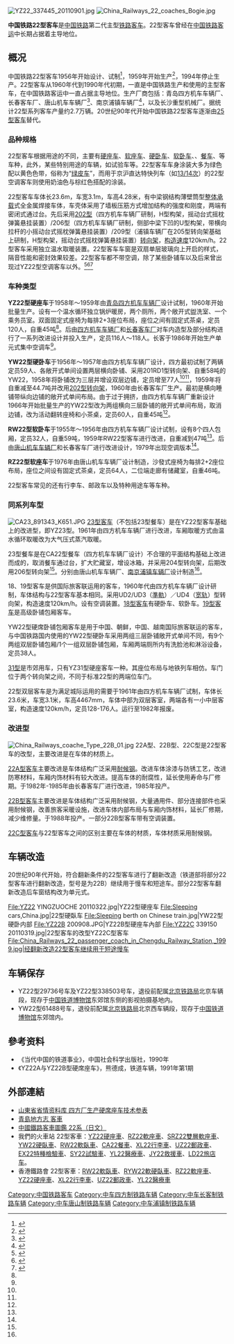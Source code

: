 {{鐵路車輛
|車輛名稱 = 中国铁路22型客车
|公司色 = #364E41
|圖像 = YZ22 335443 20110322.jpg
|pxl = 300px
|圖像說明 = YZ22型硬座车
|unit = 
|輛數 = 
|型號 = YZ<sub>22</sub> RZ<sub>22</sub> YW<sub>22</sub> RW<sub>22</sub> XL<sub>22</sub> CA<sub>22</sub> UZ<sub>22</sub> DJ<sub>22</sub> JY<sub>22</sub> YL<sub>22</sub> EX<sub>22</sub> SY<sub>22</sub>
|原產國 = 
|設計 = 
|製造 = 
|投產年份 = 1959年
|停產年份 = 1994年
|類型 = 
|訂單編號 = 
|車輛編號 = 
|衍生型 = 
|衍生自 = 
|營運路線 = 
|產量 = 
|設計最高速度 = 120
|營運最高速度 = 
|載客量 =
|編組載客量 = 
|編組長度 = 
|全長 = 23,600
|全闊 = 3,100
|全高 = 4,280
|車輛重量 = 
|編組總重量 = 
|軸距 = 
|軌距 = 
|輸出 = 
|轉向架 = 
|驅動裝置 = 
|控制裝置 = 
|制動方式 = 
|製造商 = 
|製造年份 = 
|投入服務日期 = 
|備註 = 
|全寬備註 = 
}}
[[File:YZ22_337445_20110901.jpg|right]]
[[File:China_Railways_22_coaches_Bogie.jpg|right]]

'''中国铁路22型客车'''是[[中国铁路|中国铁路]]第二代主型[[铁路客车|铁路客车]]。22型客车曾经在[[中华人民共和国铁路客运|中国铁路客运]]中长期占据着主导地位。

== 概况 ==
中国铁路22型客车1956年开始设计、试制<ref name="sfchronic">{{cite book|author=四方机车车辆厂史志编纂委员会|title=四方机车车辆厂志 1900-1993|publisher=[[山东书报出版社|山东书报出版社]]|year=1996|isbn=7-80603-103-0}}</ref>{{rp|118}}，1959年开始生产<ref name="ccchronicle">{{cite book|author=长春客车厂厂史编审委员会|title=长春客车厂志 1954-1990|publisher=[[吉林人民出版社|吉林人民出版社]]|year=1997|isbn=7-206-02756-3}}</ref>{{rp|48}}，1994年停止生产。22型客车从1960年代到1990年代初期，一直是中国铁路生产和使用的主型客车，在中国铁路客运中一直占据主导地位。生产厂商包括：青岛四方机车车辆厂、长春客车厂、唐山机车车辆厂<ref name="tschronicle">{{cite book|author=唐山机车车辆厂厂志编审委员会|title=唐山机车车辆厂志 1881-1992|publisher=[[中国铁道出版社|中国铁道出版社]]|year=1999|isbn=7-113-03372-5}}</ref>、南京浦镇车辆厂<ref name="pzchronicle">{{cite book|author=《南京浦镇车辆厂志》编委会|title=南京浦镇车辆厂志 1908-2007|publisher=[[中国铁道出版社|中国铁道出版社]]|year=2008|isbn=978-7-113-09016-6}}</ref>{{rp|103}}，以及长沙重型机械厂。据统计22型系列客车产量约2.7万辆。20世纪90年代开始中国铁路22型客车逐渐由[[中国铁路25型客车|25型客车]]替代。

=== 品种规格 ===
{{External media |align=right |width=220px
 |image1 = [http://imgsrc.baidu.com/forum/cp%3Dtieba%2C10%2C563%3Bap%3D%BB%F0%B3%B5%B0%C9%2C90%2C571/sign=6a51aff16a600c33e434d68c7329336e/034839dbb6fd5266d12450f1aa18972bd507364e.jpg 20世纪80年代京沪直达特快列车使用的YW22型空调客车，唯一一台空调机组设于车顶中部]
 |image2 = [http://imgsrc.baidu.com/forum/cp%3Dtieba%2C10%2C552%3Bap%3D%BB%F0%B3%B5%B0%C9%2C90%2C560/sign=49c3d7c500e93901424f857a12893686/58374aed2e738bd48606ddd4a08b87d6267ff9b7.jpg 京沪直达特快列车使用的YZ22型空调硬座车，两台空调机组分设于车顶两端]
}}
22型客车根据用途的不同，主要有[[硬座车|硬座车]]、[[软座车|软座车]]、[[硬卧车|硬卧车]]、[[软卧车|软卧车]]、{{link-de|行李车|Gepäckwagen (Eisenbahnwagen)}}、[[餐车|餐车]]、{{link-en|邮政车|Railway post office}}等车种，此外，某些特别用途的车辆，如试验车等。22型客车车身涂装大多为绿色配以黄色色带，俗称为“[[绿皮车|绿皮车]]”，而用于京沪直达特快列车（如[[D313/314次列车|13/14次]]）的22型空调客车则使用奶油色与棕红色搭配的涂装。
 
22型客车车体长23.6m，车宽3.1m，车高4.28米，有中梁钢结构薄壁筒型[[整体承载|整体承载]]式全金属焊接车体，车壳体采用了墙板压筋方式增加结构的强度和刚度，两端有密闭式通过台。先后采用[[中國鐵路202型轉向架|202型]]（四方机车车辆厂研制，H型构架，摇动台式摇枕弹簧悬挂装置）/206型（四方机车车辆厂研制，侧部中梁下凹的U型构架，带横向拉杆的小摇动台式摇枕弹簧悬挂装置）/209型（浦镇车辆厂在205型转向架基础上研制，H型构架，摇动台式摇枕弹簧悬挂装置）[[转向架|转向架]]，[[构造速度|构造速度]]120km/h。22型客车采用独立温水取暖装置。22型客车车窗是双扇单层玻璃向上开启的样式，隔音性能和密封效果较差。22型客车都不带空调，除了某些卧铺车以及后来曾出现过YZ22型空调客车以外。<ref name="rw22u">{{cite journal|author=马兆玉|title=车顶单元式单节空调软卧客车运行试验结束|journal=铁道车辆|publisher=[[青岛四方车辆研究所|四方车辆研究所]]|location=[[青岛市|青岛市]]|issn=1002-7602|year=1984|volume=22|issue=10|pages=48}}</ref><ref name="unit22">{{cite journal|author=卢汝钧|title=单元式空调客车|journal=铁道车辆|publisher=[[青岛四方车辆研究所|四方车辆研究所]]|location=[[青岛市|青岛市]]|issn=1002-7602|year=1984|volume=22|issue=03|pages=4-9}}</ref><ref name="guangjuac">{{cite journal|author=傅勤|coauthors=马玉明|title=空调旅客列车在我局的运用情况|journal=铁道车辆|publisher=[[青岛四方车辆研究所|四方车辆研究所]]|location=[[青岛市|青岛市]]|issn=1002-7602|year=1987|volume=25|issue=10|pages=47-50}}</ref>

=== 车种类型 ===
'''YZ22型硬座车'''于1958年～1959年由[[青岛四方机车车辆厂|青岛四方机车车辆厂]]设计试制，1960年开始批量生产。设有一个温水循环独立锅炉暖房，两个厕所，两个敞开式盥洗室、一个乘务员室。双面固定式座椅为每排2+3座位布局，座位之间有固定式茶桌，定员120人，自重45吨<ref name="sfchronic"/>{{rp|118}}。后由[[四方机车车辆厂|四方机车车辆厂]]和[[长春客车厂|长春客车厂]]对车内造型及部分结构进行了一系列改进设计并投入生产，定员116人～118人。长客于1986年开始生产单元式集中空调车<ref name="ccchronicle"/>{{rp|49}}。

'''YW22型硬卧车'''于1956年～1957年由四方机车车辆厂设计，四方最初试制了两辆定员59人、各敞开式单间设置两层横向卧铺、采用201RD1型转向架、自重58吨的YW22，1958年将卧铺改为三层并增设双层边铺，定员增至77人<ref name="sfchronic"/>{{rp|118}}<ref name="ccchronicle"/>{{rp|48}}，1959年将自重减至44.7吨并改用[[中國鐵路202型轉向架|202型转向架]]，1960年由长春客车厂生产。最初是横向睡铺带纵向边铺的敞开式单间布局。由于过于拥挤，由四方机车车辆厂重新设计1966年开始批量生产的YW22型改为两组横向三层卧铺的敞开式单间布局，取消边铺，改为活动翻转座椅和小茶桌，定员60人，自重45吨<ref name="sfchronic"/>{{rp|118}}。

'''RW22型软卧车'''于1955年～1956年由四方机车车辆厂设计试制，设有8个四人包厢，定员32人，自重59吨，1959年RW22型客车进行改进，自重减到47吨<ref name="sfchronic"/>{{rp|119}}。后由[[唐山机车车辆厂|唐山机车车辆厂]]和长春客车厂进行改进设计，1979年出现空调版本<ref name="ccchronicle"/>{{rp|48}}。

'''RZ22型软座车'''于1976年由唐山机车车辆厂设计制造，沙發式座椅为每排2+2座位布局，座位之间设有固定式茶桌，定员64人，二位端走廊有储藏室，自重46吨。

22型客车常见的还有行李车、邮政车以及特种用途车等车种。

=== 同系列车型 ===
{{see|东风型柴油动车组}}
[[File:CA23_891343_K651.JPG|right]]
[[中国铁路23型客车|23型客车]]（不包括23型餐车）是在YZ22型客车基础上的改进型，即YZ23型。1961年由四方机车车辆厂进行改进，车厢取暖方式由温水循环取暖改为大气压式蒸汽取暖。

23型餐车是在CA22型餐车（四方机车车辆厂设计）不合理的平面结构基础上改进而成的，取消餐车通过台，扩大贮藏室，增设冰箱，并采用204型转向架，后期改用206型转向架<ref name="tschronicle"/>{{rp|93}}。分别由唐山机车车辆厂、[[南京浦镇车辆厂|南京浦镇车辆厂]]设计制造<ref name="pzchronicle"/>{{rp|103}}。

18、19型客车是供国际旅客联运用的客车，1960年代由四方机车车辆厂设计研制，车体结构与22型客车基本相同。采用UD2/UD3（[[標準軌|準軌]]）／UD4（[[宽轨|宽轨]]）型转向架，构造速度120km/h。设有空调装置。[[中国铁路18型客车|18型客车]]有硬卧车、软卧车。[[中国铁路19型客车|19型客车]]是高级卧铺包厢客车。

YW22型硬席卧铺包厢客车是用于中国、朝鲜，中国、越南国际旅客联运的客车，与中国铁路国内使用的YW22型硬卧车采用两组三层卧铺敞开式单间不同，有9个两组双层卧铺包厢/1个一组双层卧铺包厢，车厢两端厕所内有洗脸池和淋浴设备，定员38人。

[[中国铁路31型客车|31型]]是市郊用车，只有YZ31型硬座客车一种。其座位布局与地铁列车相仿。车门位于两个转向架之间，不同于标准22型的两端位车门。

22型双层客车是为满足城际运用的需要于1961年由四方机车车辆厂试制，车体长23.6米，车宽3.1米，车高4467mm，车体中部为双层客室，两端各有一小中层客室，构造速度120km/h，定员128-176人。运行至1982年报废。

=== 改进型 ===
[[File:China_Railways_coache_Type_22B_01.jpg|right]]
22A型、22B型、22C型是22型客车的改型，主要改进是在车体的材质上。

[[中国铁路22A型客车|22A型客车]]主要改进是车体结构广泛采用[[耐候钢|耐候钢]]。改进车体涂漆与防锈工艺，改进防寒材料，车厢内饰材料有较大改进。提高车体的耐腐性，延长使用寿命与厂修期。于1982年-1985年由长春客车厂进行改进，1985年投产。

[[中国铁路22B型客车|22B型客车]]主要改进是车体结构广泛采用耐候钢，大量通用件、部分连接部件也采用耐候钢，改善旅客采暖设施，改进车体内部布局与车厢内饰材料，延长厂修期，减少维修量。于1988年投产。一部分22B型客车带有空调装置。

[[中国铁路22C型客车|22C型客车]]与22型客车之间的区别主要在车体的材质，车体材质采用耐候钢。

== 车辆改造 ==
20世纪90年代开始，符合翻新条件的22型客车进行了翻新改造（铁道部将部分22型客车进行翻新改造，型号是为22B）继续用于慢车和短途车。部分22型客车翻新改造后车窗结构改为单元式。

<gallery>
File:YZ22 YINGZUOCHE 20110322.jpg|YZ22型硬座车
File:Sleeping cars,China.jpg|22型硬臥车
File:Sleeping berth on Chinese train.jpg|YW22型硬卧内部
File:YZ22B 200908.JPG|YZ22B型硬座车內部
File:YZ22C 339150 20110319.jpg|22型客车的改型YZ22C型客车
File:China_Railways_22_passenger_coach_in_Chengdu_Railway_Station,_1999.jpg|经翻新改造22型客车继续用于短途慢车
</gallery>

== 车辆保存 ==
*YZ22型29736号车及YZ22型338503号车，退役前配属[[北京铁路局|北京铁路局]]北京车辆段，现存于[[中国铁道博物馆|中国铁道博物馆]]东郊馆东侧的影视拍摄基地内。
*YW22型61488号车，退役前配属[[北京铁路局|北京铁路局]]北京西车辆段，现存于[[中国铁道博物馆|中国铁道博物馆]]东郊馆内。

==參考资料==
<div class="references-small">
<references/>
</div>
* 《当代中国的铁道事业》，中国社会科学出版社，1990年
* 《YZ22A与YZ22B型硬席座车》，熊德成，铁道车辆，1991年第1期
{{clear}}

==外部連結==
*[https://web.archive.org/web/20150122072354/http://sd.infobase.gov.cn/bin/mse.exe?seachword=&K=a&A=41&rec=313&run=13  山東省省情资料库 四方厂生产硬席座车技术参表]
*[https://archive.is/20121129153446/http://qpinet.qingdao.gov.cn/shizhi.nsf/e526970b1304f326482566c7002c5c22/a5288a334027188648256747002b6abf?OpenDocument 青島地方志 客車]
*[https://web.archive.org/web/20130109074416/http://1st.geocities.jp/hokuman_hailaer1/tentetsuki/china/pc/class22.htm 中國鐵路客車圖鑑 22系（日文）]
*我們的火車站 22型客車：[http://www.trainfanz.com/series_info.aspx?Series=46&msg=171 YZ22硬座車]{{Wayback|url=http://www.trainfanz.com/series_info.aspx?Series=46&msg=171 |date=20150607174359 }}、[https://web.archive.org/web/20150607174202/http://www.trainfanz.com/series_info.aspx?Series=47&msg=642 RZ22軟座車]、[http://www.trainfanz.com/series_info.aspx?Series=47&msg=649 SRZ22雙層軟座車]{{Wayback|url=http://www.trainfanz.com/series_info.aspx?Series=47&msg=649 |date=20150607174224 }}、[http://www.trainfanz.com/series_info.aspx?Series=48&msg=653 YW22硬臥車]{{Wayback|url=http://www.trainfanz.com/series_info.aspx?Series=48&msg=653 |date=20150607174133 }}、[http://www.trainfanz.com/series_info.aspx?Series=49&msg=666 RW22軟臥車]{{Wayback|url=http://www.trainfanz.com/series_info.aspx?Series=49&msg=666 |date=20150607174402 }}、[http://www.trainfanz.com/series_info.aspx?Series=50&msg=675 CA22餐車]{{Wayback|url=http://www.trainfanz.com/series_info.aspx?Series=50&msg=675 |date=20150607174337 }}、[http://www.trainfanz.com/series_info.aspx?Series=51&msg=683 XL22行李車]{{Wayback|url=http://www.trainfanz.com/series_info.aspx?Series=51&msg=683 |date=20150607174113 }}、[http://www.trainfanz.com/series_info.aspx?Series=53&msg=695 UZ22郵政車]{{Wayback|url=http://www.trainfanz.com/series_info.aspx?Series=53&msg=695 |date=20150607174158 }}、[http://www.trainfanz.com/series_info.aspx?Series=60&msg=698 EX22特種檢驗車]{{Wayback|url=http://www.trainfanz.com/series_info.aspx?Series=60&msg=698 |date=20150607174116 }}、[http://www.trainfanz.com/series_info.aspx?Series=62&msg=704 SY22試驗車]{{Wayback|url=http://www.trainfanz.com/series_info.aspx?Series=62&msg=704 |date=20150607174316 }}、[http://www.trainfanz.com/series_info.aspx?Series=66&msg=724 YL22醫療車]{{Wayback|url=http://www.trainfanz.com/series_info.aspx?Series=66&msg=724 |date=20150607174249 }}、[http://www.trainfanz.com/series_info.aspx?Series=61&msg=700 JY22救援車]{{Wayback|url=http://www.trainfanz.com/series_info.aspx?Series=61&msg=700 |date=20150607174228 }}、[http://www.trainfanz.com/series_info.aspx?Series=66&msg=884 LD22旅店车]{{Wayback|url=http://www.trainfanz.com/series_info.aspx?Series=66&msg=884 |date=20181013053958 }}。
*香港鐵路會 22型客車：[https://web.archive.org/web/20150607174401/http://www.hkrs.org.hk/mcorner/china/passenger/22/rw/rw22_c.htm RW22軟臥車]、[https://web.archive.org/web/20150607212608/http://www.hkrs.org.hk/mcorner/china/passenger/22/ryw/ryw22_c.htm RYW22軟硬臥車]、[https://web.archive.org/web/20150607212539/http://www.hkrs.org.hk/mcorner/china/passenger/22/rz/rz22_c.htm RZ22軟座車]、[https://web.archive.org/web/20150607212535/http://www.hkrs.org.hk/mcorner/china/passenger/22/yz/yz22_c.htm YZ22硬座車]、[https://web.archive.org/web/20150607212602/http://www.hkrs.org.hk/mcorner/china/passenger/22/xl/xl22_c.htm XL22行李車]、[https://web.archive.org/web/20150607212604/http://www.hkrs.org.hk/mcorner/china/passenger/22/uz/uz22_c.htm UZ22郵政車]、[https://web.archive.org/web/20150607212618/http://www.hkrs.org.hk/mcorner/china/passenger/other/yl/yl22_c.htm YL22醫療車]

{{commonscat|China Railways 22 passenger coaches}}
{{中国铁路客车}}

[[Category:中国铁路客车|Category:中国铁路客车]]
[[Category:中车四方制铁路车辆|Category:中车四方制铁路车辆]]
[[Category:中车长客制铁路车辆|Category:中车长客制铁路车辆]]
[[Category:中车唐山制铁路车辆|Category:中车唐山制铁路车辆]]
[[Category:中车浦镇制铁路车辆|Category:中车浦镇制铁路车辆]]